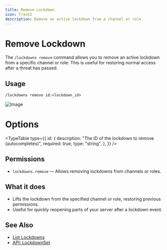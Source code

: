 ```yaml
---
title: Remove Lockdown
icon: Trash2
description: Remove an active lockdown from a channel or role.
---
```


# Remove Lockdown

The `/lockdowns remove` command allows you to remove an active lockdown from a specific channel or role. This is useful for restoring normal access after a threat has passed.

## Usage

```
/lockdowns remove id:<lockdown_id>
```

![Image](/lockdowns-remove.png)

# Options

<TypeTable
  type={{
    id: {
      description: "The ID of the lockdown to remove (autocompletes)",
      required: true,
      type: "string",
    },
  }}
/>

## Permissions

- `lockdowns.remove` — Allows removing lockdowns from channels or roles.

## What it does

- Lifts the lockdown from the specified channel or role, restoring previous permissions.
- Useful for quickly reopening parts of your server after a lockdown event.

## See Also

- [List Lockdowns](/docs/user/commands/lockdown/list)
- [API: LockdownSet](/docs/dev/templating/apiref/antiraid-ext-lockdowns-lockdownset)